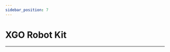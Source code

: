 ```yaml
---
sidebar_position: 7
---
```





# XGO Robot Kit
---

<cardbox>
  <card
    href="./xgo-robot-kit/"
    title="XGO Robot Kit V1"
    description="XGO 是一款专为青少年人工智能教育而设计的仿生四足机器狗套装，XGO 拥有12个自由度，可以像真实的宠物狗一样实现全向移动与花式造型表演，让孩子们可以与它玩耍的过程中学习机械、电子、编程和AI，为适应未来人工智能生活打下基础。"
    img={xgo_robot_kit_Icon}
  />
</cardbox>

<cardbox>
  <card
    href="./xgo-robot-kit-v2/"
    title="XGO Robot Kit V2"
    description="XGO Robot Kit V2 是一款具有十五自由度桌面级 Al 四足机器狗。结合仿生学与人工智能，使它在保持小巧机身的同时具备强大功能。XGO Robot Kit V2 背部搭载机械臂和末端夹爪，可以灵活的夹取、携带物品。同时它搭配 XGO Adapter 扩展板，具备 GPIO 接口和 IIC 接口，满足您更多的创新应用。XGO Robot Kit V2 采用2.3KG.CM 总线串口舵机作为关节，可实现全向移动、六维姿态控制、姿态稳定、多种运动步态和夹持任务，内部搭载IMU、关节位置传感器和电流传感器反馈自身姿态和关节转角与力矩，用于内部算法和二次开发.XGO Robot Kit V2 支持图形化编程和 Python 代码编程。这使它成为学习、教学和研究的理想机器狗。"
    img={xgo_robot_kit_v2_Icon}
  />
</cardbox>

